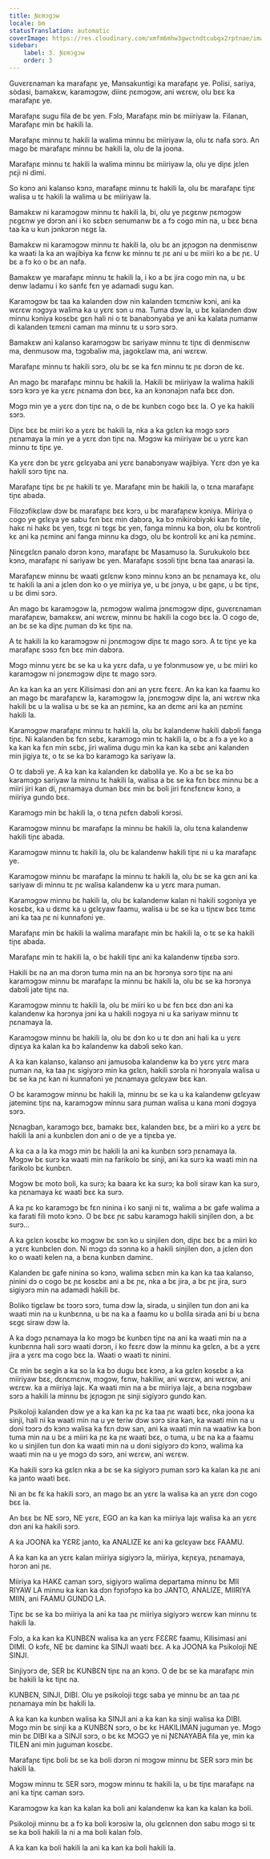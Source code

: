 ```yaml
---
title: Ɲɛmɔgɔw
locale: bm
statusTranslation: automatic
coverImage: https://res.cloudinary.com/xmfm6mhw3gwctndtcubgx2rptnae/image/upload/v1740337243/small_cover_educacion_fundamental_a051170f1c.webp
sidebar:
    label: 3. Ɲɛmɔgɔw
    order: 3
---
```

Guvɛrɛnaman ka marafaɲɛ ye, Mansakuntigi ka marafaɲɛ ye. Polisi, sariya, sòdasi, bamakɛw, karamɔgɔw, diinɛ ɲɛmɔgɔw, ani wɛrɛw, olu bɛɛ ka marafaɲɛ ye.

Marafaɲɛ sugu fila de bɛ yen. Fɔlɔ, Marafaɲɛ min bɛ miiriyaw la. Filanan, Marafaɲɛ min bɛ hakili la.

Marafaɲɛ minnu tɛ hakili la walima minnu bɛ miiriyaw la, olu tɛ nafa sɔrɔ. An mago bɛ marafaɲɛ minnu bɛ hakili la, olu de la joona.

Marafaɲɛ minnu tɛ hakili la walima minnu bɛ miiriyaw la, olu ye diɲɛ jɛlen ɲɛji ni dimi.

So kɔnɔ ani kalanso kɔnɔ, marafaɲɛ minnu tɛ hakili la, olu bɛ marafaɲɛ tiɲɛ walisa u tɛ hakili la walima u bɛ miiriyaw la.

Bamakɛw ni karamɔgɔw minnu tɛ hakili la, bi, olu ye ɲɛgɛnw ɲɛmɔgɔw ɲɛgɛnw ye dɔrɔn ani i ko sɛbɛn senumanw bɛ a fɔ cogo min na, u bɛɛ bɛna taa ka u kun jɔnkɔrɔn nɛgɛ la.

Bamakɛw ni karamɔgɔw minnu tɛ hakili la, olu bɛ an jɛɲɔgɔn na denmisɛnw ka waati la ka an wajibiya ka fɛnw kɛ minnu tɛ ɲɛ ani u bɛ miiri ko a bɛ ɲɛ. U bɛ a fɔ ko o bɛ an nafa.

Bamakɛw ye marafaɲɛ minnu tɛ hakili la, i ko a bɛ jira cogo min na, u bɛ denw ladamu i ko sanfɛ fɛn ye adamadi sugu kan.

Karamɔgɔw bɛ taa ka kalanden dɔw nin kalanden tɛmɛniw kɔni, ani ka wɛrɛw nɔgɔya walima ka u yɛrɛ sɔn u ma. Tuma dɔw la, u bɛ kalanden dɔw minnu kɔniya kosɛbɛ gɛn hali ni o tɛ banabɔnyaba ye ani ka kalata ɲumanw di kalanden tɛmɛni caman ma minnu tɛ u sɔrɔ sɔrɔ.

Bamakɛw ani kalanso karamɔgɔw bɛ sariyaw minnu tɛ tiɲɛ di denmisɛnw ma, denmusow ma, tɔgɔbaliw ma, jagokɛlaw ma, ani wɛrɛw.

Marafaɲɛ minnu tɛ hakili sɔrɔ, olu bɛ se ka fɛn minnu tɛ ɲɛ dɔrɔn de kɛ.

An mago bɛ marafaɲɛ minnu bɛ hakili la. Hakili bɛ miiriyaw la walima hakili sɔrɔ kɔrɔ ye ka yɛrɛ ɲɛnama dɔn bɛɛ, ka an kɔnɔnajɔn nafa bɛɛ dɔn.

Mɔgɔ min ye a yɛrɛ dɔn tiɲɛ na, o de bɛ kunbɛn cogo bɛɛ la. O ye ka hakili sɔrɔ.

Diɲɛ bɛɛ bɛ miiri ko a yɛrɛ bɛ hakili la, nka a ka gɛlɛn ka mɔgɔ sɔrɔ ɲɛnamaya la min ye a yɛrɛ dɔn tiɲɛ na. Mɔgɔw ka miiriyaw bɛ u yɛrɛ kan minnu tɛ tiɲɛ ye.

Ka yɛrɛ dɔn bɛ yɛrɛ gɛlɛyaba ani yɛrɛ banabɔnyaw wajibiya. Yɛrɛ dɔn ye ka hakili sɔrɔ tiɲɛ na.

Marafaɲɛ tiɲɛ bɛ ɲɛ hakili tɛ ye. Marafaɲɛ min bɛ hakili la, o tɛna marafaɲɛ tiɲɛ abada.

Filozɔfikɛlaw dɔw bɛ marafaɲɛ bɛɛ kɔrɔ, u bɛ marafaɲɛw kɔniya. Miiriya o cogo ye gɛlɛya ye sabu fɛn bɛɛ min dabɔra, ka bɔ mikirobiyɔki kan fo tile, hakɛ ni hakɛ bɛ yen, tɛgɛ ni tɛgɛ bɛ yen, fanga minnu ka bon, olu bɛ kontroli kɛ ani ka ɲɛminɛ ani fanga minnu ka dɔgɔ, olu bɛ kontroli kɛ ani ka ɲɛminɛ.

Ɲinɛgɛlɛn panalo dɔrɔn kɔnɔ, marafaɲɛ bɛ Masamuso la. Surukukolo bɛɛ kɔnɔ, marafaɲɛ ni sariyaw bɛ yen. Marafaɲɛ sɔsɔli tiɲɛ bɛna taa anarasi la.

Marafaɲɛw minnu bɛ waati gɛlɛnw kɔnɔ minnu kɔnɔ an bɛ ɲɛnamaya kɛ, olu tɛ hakili la ani a jɛlen don ko o ye miiriya ye, u bɛ jɔnya, u bɛ gaɲɛ, u bɛ tiɲɛ, u bɛ dimi sɔrɔ.

An mago bɛ karamɔgɔw la, ɲɛmɔgɔw walima jɔnɛmɔgɔw diɲɛ, guvɛrɛnaman marafaɲɛw, bamakɛw, ani wɛrɛw, minnu bɛ hakili la cogo bɛɛ la. O cogo de, an bɛ se ka diɲɛ ɲuman dɔ kɛ tiɲɛ na.

A tɛ hakili la ko karamɔgɔw ni jɔnɛmɔgɔw diɲɛ tɛ mago sɔrɔ. A tɛ tiɲɛ ye ka marafaɲɛ sɔsɔ fɛn bɛɛ min dabɔra.

Mɔgɔ minnu yɛrɛ bɛ se ka u ka yɛrɛ dafa, u ye fɔlɔnmusow ye, u bɛ miiri ko karamɔgɔw ni jɔnɛmɔgɔw diɲɛ tɛ mago sɔrɔ.

An ka kan ka an yɛrɛ Kilisimasi dɔn ani an yɛrɛ fɛɛrɛ. An ka kan ka faamu ko an mago bɛ marafaɲɛw la, karamɔgɔw la, jɔnɛmɔgɔw diɲɛ la, ani wɛrɛw nka hakili bɛ u la walisa u bɛ se ka an ɲɛminɛ, ka an dɛmɛ ani ka an ɲɛminɛ hakili la.

Karamɔgɔw marafaɲɛ minnu tɛ hakili la, olu bɛ kalandenw hakili dabɔli fanga tiɲɛ. Ni kalanden bɛ fɛn sɛbɛ, karamɔgɔ min tɛ hakili la, o bɛ a fɔ a ye ko a ka kan ka fɛn min sɛbɛ, jiri walima dugu min ka kan ka sɛbɛ ani kalanden min jigiya tɛ, o tɛ se ka bɔ karamɔgɔ ka sariyaw la.

O tɛ dabɔli ye. A ka kan ka kalanden kɛ dabɔlila ye. Ko a bɛ se ka bɔ karamɔgɔ sariyaw la minnu tɛ hakili la, walisa a bɛ se ka fɛn bɛɛ minnu bɛ a miiri jiri kan di, ɲɛnamaya duman bɛɛ min bɛ boli jiri fɛnɛfɛnɛw kɔnɔ, a miiriya gundo bɛɛ.

Karamɔgɔ min bɛ hakili la, o tɛna ɲɛfɛn dabɔli kɔrɔsi.

Karamɔgɔw minnu bɛ marafaɲɛ la minnu bɛ hakili la, olu tɛna kalandenw hakili tiɲɛ abada.

Karamɔgɔw minnu tɛ hakili la, olu bɛ kalandenw hakili tiɲɛ ni u ka marafaɲɛ ye.

Karamɔgɔw minnu bɛ marafaɲɛ la minnu tɛ hakili la, olu bɛ se ka gɛn ani ka sariyaw di minnu tɛ ɲɛ walisa kalandenw ka u yɛrɛ mara ɲuman.

Karamɔgɔw minnu bɛ hakili la, olu bɛ kalandenw kalan ni hakili sɔgɔniya ye kosɛbɛ, ka u dɛmɛ ka u gɛlɛyaw faamu, walisa u bɛ se ka u tiɲɛw bɛɛ tɛmɛ ani ka taa ɲɛ ni kunnafoni ye.

Marafaɲɛ min bɛ hakili la walima marafaɲɛ min bɛ hakili la, o tɛ se ka hakili tiɲɛ abada.

Marafaɲɛ min tɛ hakili la, o bɛ hakili tiɲɛ ani ka kalandenw tiɲɛba sɔrɔ.

Hakili bɛ na an ma dɔrɔn tuma min na an bɛ hɔrɔnya sɔrɔ tiɲɛ na ani karamɔgɔw minnu bɛ marafaɲɛ la minnu bɛ hakili la, olu bɛ se ka hɔrɔnya dabɔli jate tiɲɛ na.

Karamɔgɔw minnu tɛ hakili la, olu bɛ miiri ko u bɛ fɛn bɛɛ dɔn ani ka kalandenw ka hɔrɔnya jɔni ka u hakili nɔgɔya ni u ka sariyaw minnu tɛ ɲɛnamaya la.

Karamɔgɔw minnu bɛ hakili la, olu bɛ dɔn ko u tɛ dɔn ani hali ka u yɛrɛ diɲɛya ka kalan ka bɔ kalandenw ka dabɔli seko kan.

A ka kan kalanso, kalanso ani jamusoba kalandenw ka bɔ yɛrɛ yɛrɛ mara ɲuman na, ka taa ɲɛ sigiyɔrɔ min ka gɛlɛn, hakili sɔrɔla ni hɔrɔnyala walisa u bɛ se ka ɲɛ kan ni kunnafoni ye ɲɛnamaya gɛlɛyaw bɛɛ kan.

O bɛ karamɔgɔw minnu bɛ hakili la, minnu bɛ se ka u ka kalandenw gɛlɛyaw jateminɛ tiɲɛ na, karamɔgɔw minnu sara ɲuman walisa u kana mɔni dɔgɔya sɔrɔ.

Ɲɛnagban, karamɔgɔ bɛɛ, bamakɛ bɛɛ, kalanden bɛɛ, bɛ a miiri ko a yɛrɛ bɛ hakili la ani a kunbɛlen don ani o de ye a tiɲɛba ye.

A ka ca a la ka mɔgɔ min bɛ hakili la ani ka kunbɛn sɔrɔ ɲɛnamaya la. Mɔgɔw bɛ surɔ ka waati min na farikolo bɛ sinji, ani ka surɔ ka waati min na farikolo bɛ kunbɛn.

Mɔgɔw bɛ moto boli, ka surɔ; ka baara kɛ ka surɔ; ka boli siraw kan ka surɔ, ka ɲɛnamaya kɛ waati bɛɛ ka surɔ.

A ka ɲɛ ko karamɔgɔ bɛ fɛn ninina i ko sanji ni tɛ, walima a bɛ gafe walima a ka farati fili moto kɔnɔ. O bɛ bɛɛ ɲɛ sabu karamɔgɔ hakili sinjilen don, a bɛ surɔ...

A ka gɛlɛn kosɛbɛ ko mɔgɔw bɛ sɔn ko u sinjilen don, diɲɛ bɛɛ bɛ a miiri ko a yɛrɛ kunbɛlen don. Ni mɔgɔ dɔ sɔnna ko a hakili sinjilen don, a jɛlen don ko o waati kelen na, a bɛna kunbɛn daminɛ.

Kalanden bɛ gafe ninina so kɔnɔ, walima sɛbɛn min ka kan ka taa kalanso, ɲinini dɔ o cogo bɛ ɲɛ kosɛbɛ ani a bɛ ɲɛ, nka a bɛ jira, a bɛ ɲɛ jira, surɔ sigiyɔrɔ min na adamadi hakili bɛ.

Boliko tigɛlaw bɛ tɔɔrɔ sɔrɔ, tuma dɔw la, sirada, u sinjilen tun don ani ka waati min na u kunbɛnna, u bɛ na ka a faamu ko u bolila sirada ani bi u bɛna sɛgɛ siraw dɔw la.

A ka dɔgɔ ɲɛnamaya la ko mɔgɔ bɛ kunbɛn tiɲɛ na ani ka waati min na a kunbɛnna hali sɔrɔ waati dɔrɔn, i ko fɛɛrɛ dɔw la minnu ka gɛlɛn, a bɛ a yɛrɛ jira a yɛrɛ ma cogo bɛɛ la. Waati o waati tɛ ninini.

Cɛ min bɛ segin a ka so la ka bɔ dugu bɛɛ kɔnɔ, a ka gɛlɛn kosɛbɛ a ka miiriyaw bɛɛ, dɛnɛmɛnw, mɔgɔw, fɛnw, hakiliw, ani wɛrɛw, ani wɛrɛw, ani wɛrɛw. ka a miiriya lajɛ. Ka waati min na a bɛ miiriya lajɛ, a bɛna nɔgɔbaw sɔrɔ a hakili la minnu bɛ jɛɲɔgɔn ɲɛ sinji sigiyɔrɔ gundo kan.

Psikoloji kalanden dɔw ye a ka kan ka ɲɛ ka taa ɲɛ waati bɛɛ, nka joona ka sinji, hali ni ka waati min na u ye teriw dɔw sɔrɔ sira kan, ka waati min na u doni tɔɔrɔ dɔ kɔnɔ walisa ka fɛn dɔw san, ani ka waati min na waatiw ka bon tuma min na u bɛ a miiri ka ɲɛ ka ɲɛ waati bɛɛ, o tuma, u bɛ na ka a faamu ko u sinjilen tun don ka waati min na u doni sigiyɔrɔ dɔ kɔnɔ, walima ka waati min na u ye mɔgɔ dɔ sɔrɔ, ani wɛrɛw, ani wɛrɛw.

Ka hakili sɔrɔ ka gɛlɛn nka a bɛ se ka sigiyɔrɔ ɲuman sɔrɔ ka kalan ka ɲɛ ani ka janto waati bɛɛ.

Ni an bɛ fɛ ka hakili sɔrɔ, an mago bɛ an yɛrɛ la walisa ka an yɛrɛ dɔn cogo bɛɛ la.

An bɛɛ bɛ NE sɔrɔ, NE yɛrɛ, EGO an ka kan ka miiriya lajɛ walisa ka an yɛrɛ dɔn ani ka hakili sɔrɔ.

A ka JOONA ka YƐRƐ janto, ka ANALIZE kɛ ani ka gɛlɛyaw bɛɛ FAAMU.

A ka kan ka an yɛrɛ kalan miiriya sigiyɔrɔ la, miiriya, kɛɲɛya, ɲɛnamaya, hɔrɔn ani ɲɛ.

Miiriya ka HAKƐ caman sɔrɔ, sigiyɔrɔ walima departama minnu bɛ MII RIYAW LA minnu ka kan ka dɔn fɔɲɔfɔɲɔ ka bɔ JANTO, ANALIZE, MIIRIYA MIIN, ani FAAMU GUNDO LA.

Tiɲɛ bɛ se ka bɔ miiriya la ani ka taa ɲɛ miiriya sigiyɔrɔ wɛrɛw kan minnu tɛ hakili la.

Fɔlɔ, a ka kan ka KUNBƐN walisa ka an yɛrɛ FƐƐRƐ faamu, Kilisimasi ani DIMI. O kɔfɛ, NE bɛ daminɛ ka SINJI waati bɛɛ. A ka JOONA ka Psikoloji NE SINJI.

Sinjiyɔrɔ de, SER bɛ KUNBƐN tiɲɛ na an kɔnɔ. O de bɛ se ka marafaɲɛ min bɛ hakili la kɛ tiɲɛ na.

KUNBƐN, SINJI, DIBI. Olu ye psikoloji tɛgɛ saba ye minnu bɛ an taa ɲɛ ɲɛnamaya min bɛ hakili la.

A ka kan ka kunbɛn walisa ka SINJI ani a ka kan ka sinji walisa ka DIBI. Mɔgɔ min bɛ sinji ka a KUNBƐN sɔrɔ, o bɛ kɛ HAKILIMAN juguman ye. Mɔgɔ min bɛ DIBI ka a SINJI sɔrɔ, o bɛ kɛ MƆGƆ ye ni ƝƐNAYABA fila ye, min ka TILEN ani min juguman kosɛbɛ.

Marafaɲɛ tiɲɛ boli bɛ se ka boli dɔrɔn ni mɔgɔw minnu bɛ SER sɔrɔ min bɛ hakili la.

Mɔgɔw minnu tɛ SER sɔrɔ, mɔgɔw minnu tɛ hakili la, u bɛ tiɲɛ marafaɲɛ na ani ka tiɲɛ caman sɔrɔ.

Karamɔgɔw ka kan ka kalan ka boli ani kalandenw ka kan ka kalan ka boli.

Psikoloji minnu bɛ a fɔ ka boli kɔrɔsiw la, olu gɛlɛnnen don sabu mɔgɔ si tɛ se ka boli hakili la ni a ma boli kalan fɔlɔ.

A ka kan ka boli hakili la ani ka kan ka boli hakili la.
